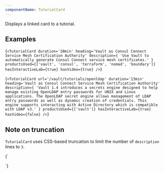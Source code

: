```yaml
---
componentName: TutorialCard
---
```


Displays a linked card to a tutorial.

## Examples

<LiveComponent>{`
<TutorialCard
    duration='10min'
    heading='Vault as Consul Connect Service Mesh Certification Authority'
    description={
        'Use Vault to automatically generate Consul Connect service mesh certificates.'
    }
    productsUsed={['vault', 'consul', 'terraform', 'nomad', 'boundary']}
    hasInteractiveLab={true}
    hasVideo={true}
/>
`}</LiveComponent>

<LiveComponent>{`
<TutorialCard
    url='/vault/tutorials/openldap'
    duration='13min'
    heading='Vault as Consul Connect Service Mesh Certification Authority'
    description={
        'Vault 1.4 introduces a secrets engine designed to help manage existing OpenLDAP entry passwords for UNIX and Linux applications. The OpenLDAP secret engine allows management of LDAP entry passwords as well as dynamic creation of credentials. This engine supports interacting with Active Directory which is compatible with LDAP v3.'
    }
    productsUsed={['vault']}
    hasInteractiveLab={true}
    hasVideo={false}
/>
`}</LiveComponent>

## Note on truncation

`TutorialCard` uses CSS-based truncation to limit the number of `description` lines to `3`.

<LiveComponent>{`
<div style={{ maxWidth: '400px' }}>
  <TutorialCard
    url='/vault/tutorials/openldap'
    duration='13min'
    heading='Vault as Consul Connect Service Mesh Certification Authority'
    description={
      'Vault 1.4 introduces a secrets engine designed to help manage existing OpenLDAP entry passwords for UNIX and Linux applications. The OpenLDAP secret engine allows management of LDAP entry passwords as well as dynamic creation of credentials. This engine supports interacting with Active Directory which is compatible with LDAP v3.'
    }
    productsUsed={['vault']}
    hasInteractiveLab={true}
    hasVideo={false}
  />
</div>
`}</LiveComponent>
